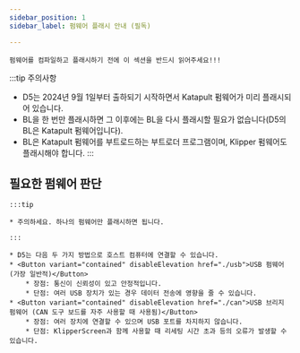 ```yaml
---
sidebar_position: 1
sidebar_label: 펌웨어 플래시 안내 (필독)

---
```



    펌웨어를 컴파일하고 플래시하기 전에 이 섹션을 반드시 읽어주세요!!!

:::tip 주의사항
* D5는 2024년 9월 1일부터 출하되기 시작하면서 Katapult 펌웨어가 미리 플래시되어 있습니다.
* BL을 한 번만 플래시하면 그 이후에는 BL을 다시 플래시할 필요가 없습니다(D5의 BL은 Katapult 펌웨어입니다).
* BL은 Katapult 펌웨어를 부트로드하는 부트로더 프로그램이며, Klipper 펌웨어도 플래시해야 합니다.
:::



## 필요한 펌웨어 판단

    :::tip

    * 주의하세요. 하나의 펌웨어만 플래시하면 됩니다.

    :::

    * D5는 다음 두 가지 방법으로 호스트 컴퓨터에 연결할 수 있습니다.
    * <Button variant="contained" disableElevation href="./usb">USB 펌웨어 (가장 일반적)</Button>
        * 장점: 통신이 신뢰성이 있고 안정적입니다.
        * 단점: 여러 USB 장치가 있는 경우 데이터 전송에 영향을 줄 수 있습니다.
    * <Button variant="contained" disableElevation href="./can">USB 브리지 펌웨어 (CAN 도구 보드를 자주 사용할 때 사용됨)</Button>
        * 장점: 여러 장치에 연결할 수 있으며 USB 포트를 차지하지 않습니다.
        * 단점: KlipperScreen과 함께 사용할 때 리세팅 시간 초과 등의 오류가 발생할 수 있습니다.
